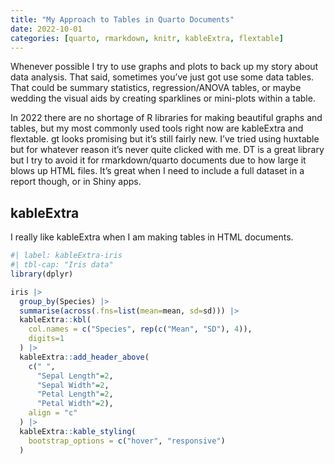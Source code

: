 ```yaml
---
title: "My Approach to Tables in Quarto Documents"
date: 2022-10-01
categories: [quarto, rmarkdown, knitr, kableExtra, flextable]
---
```


Whenever possible I try to use graphs and plots to back up my story
  about data analysis. That said, sometimes you've just got use some
  data tables. That could be summary statistics, regression/ANOVA tables,
  or maybe wedding the visual aids by creating sparklines or mini-plots
  within a table. 
  
In 2022 there are no shortage of R libraries for making beautiful graphs
  and tables, but my most commonly used tools right now are kableExtra
  and flextable. gt looks promising but it's still fairly new. I've 
  tried using huxtable but for whatever reason it's never quite clicked
  with me. DT is a great library but I try to avoid it for rmarkdown/quarto
  documents due to how large it blows up HTML files. It's great when I
  need to include a full dataset in a report though, or in Shiny apps.
  
## kableExtra

I really like kableExtra when I am making tables in HTML documents. 

```r
#| label: kableExtra-iris
#| tbl-cap: "Iris data"
library(dplyr)

iris |> 
  group_by(Species) |> 
  summarise(across(.fns=list(mean=mean, sd=sd))) |> 
  kableExtra::kbl(
    col.names = c("Species", rep(c("Mean", "SD"), 4)),
    digits=1
  ) |> 
  kableExtra::add_header_above(
    c(" ", 
      "Sepal Length"=2, 
      "Sepal Width"=2,
      "Petal Length"=2,
      "Petal Width"=2), 
    align = "c"
  ) |> 
  kableExtra::kable_styling(
    bootstrap_options = c("hover", "responsive")
  )

```


